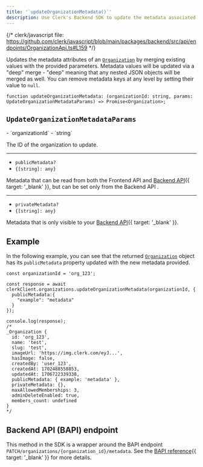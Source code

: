 ```yaml
---
title: '`updateOrganizationMetadata()`'
description: Use Clerk's Backend SDK to update the metadata associated with a given organization.
---
```


{/* clerk/javascript file: https://github.com/clerk/javascript/blob/main/packages/backend/src/api/endpoints/OrganizationApi.ts#L159 */}

Updates the metadata attributes of an [`Organization`](/docs/references/backend/types/backend-organization) by merging existing values with the provided parameters. Metadata values will be updated via a "deep" merge - "deep" meaning that any nested JSON objects will be merged as well. You can remove metadata keys at any level by setting their value to `null`.

```tsx {{ prettier: false }}
function updateOrganizationMetadata: (organizationId: string, params: UpdateOrganizationMetadataParams) => Promise<Organization>;
```

## `UpdateOrganizationMetadataParams`

<Properties>
  - `organizationId`
  - `string`

  The ID of the organization to update.

  ---

  - `publicMetadata?`
  - `{[string]: any}`

  Metadata that can be read from both the Frontend API and [Backend API](/docs/reference/backend-api){{ target: '_blank' }}, but can be set only from the Backend API .

  ---

  - `privateMetadata?`
  - `{[string]: any}`

  Metadata that is only visible to your [Backend API](/docs/reference/backend-api){{ target: '_blank' }}.
</Properties>

## Example

In the following example, you can see that the returned [`Organization`](/docs/references/backend/types/backend-organization) object has its `publicMetadata` property updated with the new metadata provided.

```tsx {{ prettier: false, mark: [[4, 6], 20] }}
const organizationId = 'org_123';

const response = await clerkClient.organizations.updateOrganizationMetadata(organizationId, {
  publicMetadata:{
    "example": "metadata"
  }
});

console.log(response);
/*
_Organization {
  id: 'org_123',
  name: 'test',
  slug: 'test',
  imageUrl: 'https://img.clerk.com/eyJ...',
  hasImage: false,
  createdBy: 'user_123',
  createdAt: 1702488558853,
  updatedAt: 1706722339338,
  publicMetadata: { example: 'metadata' },
  privateMetadata: {},
  maxAllowedMemberships: 3,
  adminDeleteEnabled: true,
  members_count: undefined
}
*/
```

## Backend API (BAPI) endpoint

This method in the SDK is a wrapper around the BAPI endpoint `PATCH/organizations/{organization_id}/metadata`. See the [BAPI reference](/docs/reference/backend-api/tag/Organizations#operation/MergeOrganizationMetadata){{ target: '_blank' }} for more details.

